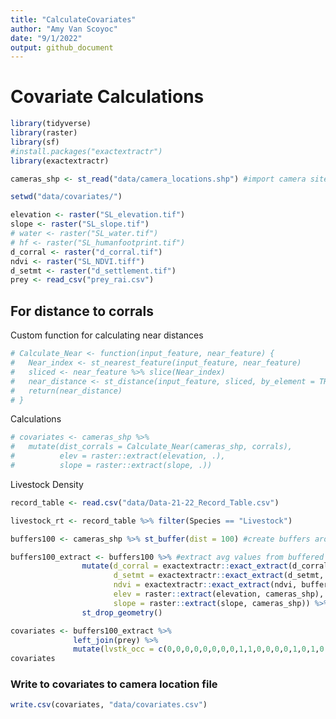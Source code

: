 ```yaml
---
title: "CalculateCovariates"
author: "Amy Van Scoyoc"
date: "9/1/2022"
output: github_document
---
```


# Covariate Calculations

```r
library(tidyverse)
library(raster)
library(sf)
#install.packages("exactextractr")
library(exactextractr)
```

```r
cameras_shp <- st_read("data/camera_locations.shp") #import camera site locations
```


```r
setwd("data/covariates/")

elevation <- raster("SL_elevation.tif")
slope <- raster("SL_slope.tif")
# water <- raster("SL_water.tif")
# hf <- raster("SL_humanfootprint.tif")
d_corral <- raster("d_corral.tif")
ndvi <- raster("SL_NDVI.tiff")
d_setmt <- raster("d_settlement.tif")
prey <- read_csv("prey_rai.csv")
```
## For distance to corrals

Custom function for calculating near distances
```r
# Calculate_Near <- function(input_feature, near_feature) {
#   Near_index <- st_nearest_feature(input_feature, near_feature)
#   sliced <- near_feature %>% slice(Near_index)
#   near_distance <- st_distance(input_feature, sliced, by_element = TRUE)
#   return(near_distance)
# }
```

Calculations
```r
# covariates <- cameras_shp %>%
#   mutate(dist_corrals = Calculate_Near(cameras_shp, corrals),
#          elev = raster::extract(elevation, .),
#          slope = raster::extract(slope, .))
```

Livestock Density
```r
record_table <- read.csv("data/Data-21-22_Record_Table.csv") 

livestock_rt <- record_table %>% filter(Species == "Livestock") 
```


```r
buffers100 <- cameras_shp %>% st_buffer(dist = 100) #create buffers around cameras

buffers100_extract <- buffers100 %>% #extract avg values from buffered area
                mutate(d_corral = exactextractr::exact_extract(d_corral, buffers100, 'median'),
                       d_setmt = exactextractr::exact_extract(d_setmt, buffers100, 'median'), 
                       ndvi = exactextractr::exact_extract(ndvi, buffers100, 'median'),
                       elev = raster::extract(elevation, cameras_shp),
                       slope = raster::extract(slope, cameras_shp)) %>% 
                st_drop_geometry() 

covariates <- buffers100_extract %>% 
              left_join(prey) %>% 
              mutate(lvstk_occ = c(0,0,0,0,0,0,0,0,1,1,0,0,0,0,1,0,1,0,0,0,0,0,0,0,0,1,0,0,0,0))
covariates
```


### Write to covariates to camera location file
```r
write.csv(covariates, "data/covariates.csv")
```
